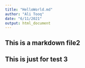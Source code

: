 ```yaml
---
title: "HelloWorld.md"
author: "Ali Tooq"
date: "6/11/2021"
output: html_document
---
```

## This is a markdown file2
## This is just for test 3